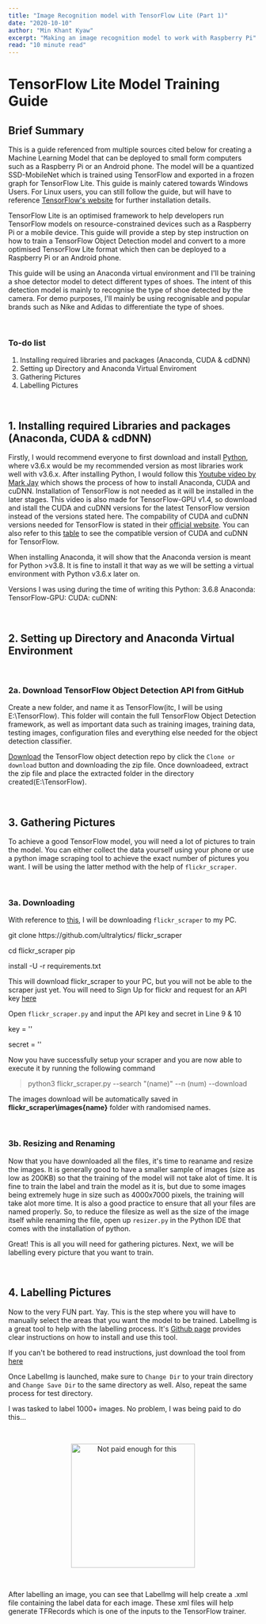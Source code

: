 ```yaml
---
title: "Image Recognition model with TensorFlow Lite (Part 1)"
date: "2020-10-10"
author: "Min Khant Kyaw"
excerpt: "Making an image recognition model to work with Raspberry Pi"
read: "10 minute read"
---
```


# TensorFlow Lite Model Training Guide

## Brief Summary

This is a guide referenced from multiple sources cited below for creating a Machine Learning Model that can be deployed to small form computers such as a Raspberry Pi or an Android phone. The model will be a quantized SSD-MobileNet which is trained using TensorFlow and exported in a frozen graph for TensorFlow Lite. This guide is mainly catered towards Windows Users. For Linux users, you can still follow the guide, but will have to reference [TensorFlow's website](https://www.tensorflow.org/install) for further installation details.

TensorFlow Lite is an optimised framework to help developers run TensorFlow models on resource-constrained devices such as a Raspberry Pi or a mobile device. This guide will provide a step by step instruction on how to train a TensorFlow Object Detection model and convert to a more optimised TensorFlow Lite format which then can be deployed to a Raspberry Pi or an Android phone.

This guide will be using an Anaconda virtual environment and I'll be training a shoe detector model to detect different types of shoes. The intent of this detection model is mainly to recognise the type of shoe detected by the camera. For demo purposes, I'll mainly be using recognisable and popular brands such as Nike and Adidas to differentiate the type of shoes.

<br />

### To-do list

1.  Installing required libraries and packages (Anaconda, CUDA & cdDNN)
2.  Setting up Directory and Anaconda Virtual Enviroment
3.  Gathering Pictures
4.  Labelling Pictures

<br />

## 1. Installing required Libraries and packages (Anaconda, CUDA & cdDNN)

Firstly, I would recommend everyone to first download and install [Python](https://www.python.org/downloads/windows/), where v3.6.x would be my recommended version as most libraries work well with v3.6.x. After installing Python, I would follow this [Youtube video by Mark Jay](https://www.youtube.com/watch?v=RplXYjxgZbw) which shows the process of how to install Anaconda, CUDA and cuDNN. Installation of TensorFlow is not needed as it will be installed in the later stages. This video is also made for TensorFlow-GPU v1.4, so download and istall the CUDA and cuDNN versions for the latest TensorFlow version instead of the versions stated here. The compability of CUDA and cuDNN versions needed for TensorFlow is stated in their [official website](https://www.tensorflow.org/install/gpu). You can also refer to this [table](https://www.tensorflow.org/install/source#tested_build_configurations) to see the compatible version of CUDA and cuDNN for TensorFlow.

When installing Anaconda, it will show that the Anaconda version is meant for Python >v3.8. It is fine to install it that way as we will be setting a virtual environment with Python v3.6.x later on.

Versions I was using during the time of writing this
Python: 3.6.8
Anaconda:
TensorFlow-GPU:
CUDA:
cuDNN:

<br />

## 2. Setting up Directory and Anaconda Virtual Environment

<br />

### 2a. Download TensorFlow Object Detection API from GitHub

Create a new folder, and name it as TensorFlow(itc, I will be using E:\TensorFlow). This folder will contain the full TensorFlow Object Detection framework, as well as important data such as training images, training data, testing images, configuration files and everything else needed for the object detection classifier.

[Download](https://github.com/tensorflow/models) the TensorFlow object detection repo by click the <Code>Clone or download</Code> button and downloading the zip file. Once downloadeed, extract the zip file and place the extracted folder in the directory created(E:\TensorFlow).

<br />

## 3. Gathering Pictures

To achieve a good TensorFlow model, you will need a lot of pictures to train the model. You can either collect the data yourself using your phone or use a python image scraping tool to achieve the exact number of pictures you want. I will be using the latter method with the help of <Code>flickr_scraper</Code>.

<br />

### 3a. Downloading

With reference to [this](https://github.com/ultralytics/flickr_scraper), I will be downloading <Code>flickr_scraper</Code> to my PC.

<MultiCode>
git clone https://github.com/ultralytics/ flickr_scraper

cd flickr_scraper pip

install -U -r requirements.txt

</MultiCode>

This will download flickr_scraper to your PC, but you will not be able to the scraper just yet.
You will need to Sign Up for flickr and request for an API key [here](https://www.flickr.com/services/apps/create/apply)

Open <Code>flickr_scraper.py</Code> and input the API key and secret in Line 9 & 10

<MultiCode>
key = '' 

secret = ''
</MultiCode>

Now you have successfully setup your scraper and you are now able to execute it by running the following command

<BlockQuote>
  python3 flickr_scraper.py --search "(name)" --n (num) --download
</BlockQuote>

The images download will be automatically saved in **flickr_scraper\images\{name}** folder with randomised names.

<br />

### 3b. Resizing and Renaming

Now that you have downloaded all the files, it's time to reaname and resize the images.
It is generally good to have a smaller sample of images (size as low as 200KB) so that the training of the model will not take alot of time. It is fine to train the label and train the model as it is, but due to some images being extremely huge in size such as 4000x7000 pixels, the training will take alot more time.
It is also a good practice to ensure that all your files are named properly. So, to reduce the filesize as well as the size of the image itself while renaming the file, open up <Code>resizer.py</Code> in the Python IDE that comes with the installation of python.

Great! This is all you will need for gathering pictures. Next, we will be labelling every picture that you want to train.

<br />

## 4. Labelling Pictures

Now to the very FUN part. Yay. This is the step where you will have to manually select the areas that you want the model to be trained.
LabelImg is a great tool to help with the labelling process. It's [Github page](https://github.com/tzutalin/labelImg) provides clear instructions on how to install and use this tool.

If you can't be bothered to read instructions, just download the tool from [here](https://www.dropbox.com/s/tq7zfrcwl44vxan/windows_v1.6.0.zip?dl=1)

Once LabelImg is launched, make sure to <Code>Change Dir</Code> to your train directory and <Code>Change Save Dir</Code> to the same directory as well. Also, repeat the same process for test directory.

I was tasked to label 1000+ images. No problem, I was being paid to do this...

<br />

<p align="center">
  <img
    width="250"
    height="250"
    src="https://media1.tenor.com/images/e8811ef763720c5a399379dd68b641f9/tenor.gif?itemid=6139291"
    title="Not paid enough for this"
  />
</p>

<br />

After labelling an image, you can see that LabelImg will help create a .xml file containing the label data for each image. These xml files will help generate TFRecords which is one of the inputs to the TensorFlow trainer.
